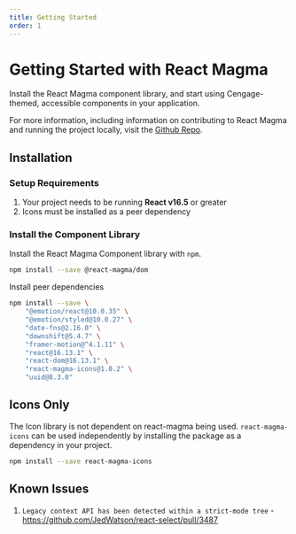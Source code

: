 ```yaml
---
title: Getting Started
order: 1
---
```


# Getting Started with React Magma

Install the React Magma component library, and start using Cengage-themed, accessible components in your application.

For more information, including information on contributing to React Magma and running the project locally, visit the [Github Repo](https://github.com/cengage/react-magma).

## Installation

### Setup Requirements

1. Your project needs to be running **React v16.5** or greater
2. Icons must be installed as a peer dependency

### Install the Component Library

Install the React Magma Component library with `npm`.

```sh title noRender noCodeSandbox
npm install --save @react-magma/dom
```

Install peer dependencies

```sh title noRender noCodeSandbox
npm install --save \
    "@emotion/react@10.0.35" \
    "@emotion/styled@10.0.27" \
    "date-fns@2.16.0" \
    "downshift@5.4.7" \
    "framer-motion@^4.1.11" \
    "react@16.13.1" \
    "react-dom@16.13.1" \
    "react-magma-icons@1.0.2" \
    "uuid@8.3.0"
```

## Icons Only

The Icon library is not dependent on react-magma being used. `react-magma-icons` can be used independently by installing the package as a dependency in your project.

```sh title noRender noCodeSandbox
npm install --save react-magma-icons
```

## Known Issues

1. `Legacy context API has been detected within a strict-mode tree` - https://github.com/JedWatson/react-select/pull/3487
